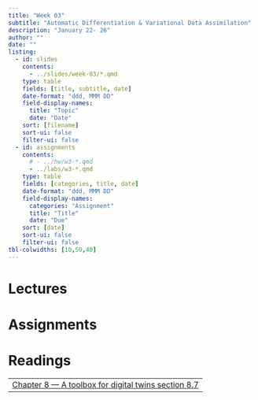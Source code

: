 ```yaml
---
title: "Week 03"
subtitle: "Automatic Differentiation & Variational Data Assimilation"
description: "January 22- 26"
author: ""
date: ""
listing:
  - id: slides
    contents:
      - ../slides/week-03/*.qmd
    type: table
    fields: [title, subtitle, date]
    date-format: "ddd, MMM DD"
    field-display-names:
      title: "Topic"
      date: "Date"
    sort: [filename]
    sort-ui: false
    filter-ui: false
  - id: assignments
    contents:
      # - ../hw/w3-*.qmd
      - ../labs/w3-*.qmd
    type: table
    fields: [categories, title, date]
    date-format: "ddd, MMM DD"
    field-display-names:
      categories: "Assignment"
      title: "Title"
      date: "Due"
    sort: [date]
    sort-ui: false
    filter-ui: false
tbl-colwidths: [10,50,40]
---
```


# Lectures

::: {#slides}
:::

# Assignments

::: {#assignments}
:::

# Readings

|                                                                                                           |
|-----------------------------------------------------------------------------------------------------------|
| [Chapter 8 --- A toolbox for digital twins section 8.7](https://galileo-gatech.primo.exlibrisgroup.com/permalink/01GALI_GIT/naju39/alma9937674297402486)                 | 
